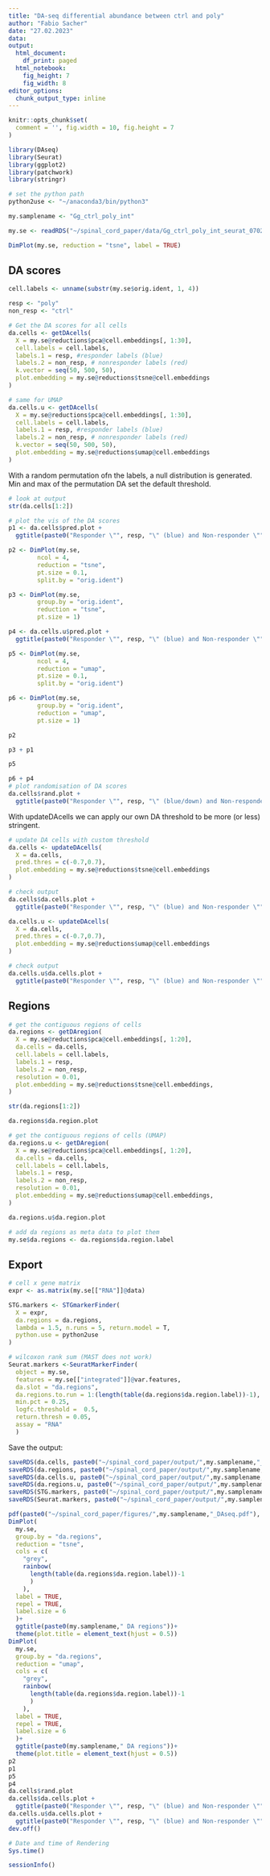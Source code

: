 ```yaml
---
title: "DA-seq differential abundance between ctrl and poly"
author: "Fabio Sacher"
date: "27.02.2023"
data:
output:
  html_document:
    df_print: paged
  html_notebook:
    fig_height: 7
    fig_width: 8
editor_options:
  chunk_output_type: inline
---
```


```r
knitr::opts_chunk$set(
  comment = '', fig.width = 10, fig.height = 7
)
```

```r
library(DAseq)
library(Seurat)
library(ggplot2)
library(patchwork)
library(stringr)
```

```r
# set the python path
python2use <- "~/anaconda3/bin/python3"

my.samplename <- "Gg_ctrl_poly_int"

my.se <- readRDS("~/spinal_cord_paper/data/Gg_ctrl_poly_int_seurat_070223.rds")

DimPlot(my.se, reduction = "tsne", label = TRUE)
```

## DA scores

```r
cell.labels <- unname(substr(my.se$orig.ident, 1, 4))

resp <- "poly"
non_resp <- "ctrl"

# Get the DA scores for all cells
da.cells <- getDAcells(
  X = my.se@reductions$pca@cell.embeddings[, 1:30],
  cell.labels = cell.labels,
  labels.1 = resp, #responder labels (blue)
  labels.2 = non_resp, # nonresponder labels (red)
  k.vector = seq(50, 500, 50),
  plot.embedding = my.se@reductions$tsne@cell.embeddings
)

# same for UMAP
da.cells.u <- getDAcells(
  X = my.se@reductions$pca@cell.embeddings[, 1:30],
  cell.labels = cell.labels,
  labels.1 = resp, #responder labels (blue)
  labels.2 = non_resp, # nonresponder labels (red)
  k.vector = seq(50, 500, 50),
  plot.embedding = my.se@reductions$umap@cell.embeddings
)
```

With a random permutation ofn the labels, a null distribution is generated. Min and max of the permutation DA set the default threshold.

```r
# look at output
str(da.cells[1:2])

# plot the vis of the DA scores
p1 <- da.cells$pred.plot + 
  ggtitle(paste0("Responder \"", resp, "\" (blue) and Non-responder \"", non_resp,"\" (red)"))

p2 <- DimPlot(my.se,
        ncol = 4,
        reduction = "tsne",
        pt.size = 0.1,
        split.by = "orig.ident")

p3 <- DimPlot(my.se, 
        group.by = "orig.ident",
        reduction = "tsne",
        pt.size = 1)

p4 <- da.cells.u$pred.plot + 
  ggtitle(paste0("Responder \"", resp, "\" (blue) and Non-responder \"", non_resp,"\" (red)"))

p5 <- DimPlot(my.se,
        ncol = 4,
        reduction = "umap",
        pt.size = 0.1,
        split.by = "orig.ident")

p6 <- DimPlot(my.se, 
        group.by = "orig.ident",
        reduction = "umap",
        pt.size = 1)

p2 

p3 + p1

p5

p6 + p4
# plot randomisation of DA scores
da.cells$rand.plot + 
  ggtitle(paste0("Responder \"", resp, "\" (blue/down) and Non-responder \"", non_resp,"\" (red/up)"))

```

With updateDAcells we can apply our own DA threshold to be more (or less) stringent.

```r
# update DA cells with custom threshold
da.cells <- updateDAcells(
  X = da.cells,
  pred.thres = c(-0.7,0.7),
  plot.embedding = my.se@reductions$tsne@cell.embeddings
)

# check output
da.cells$da.cells.plot + 
  ggtitle(paste0("Responder \"", resp, "\" (blue) and Non-responder \"", non_resp,"\" (red)"))

da.cells.u <- updateDAcells(
  X = da.cells,
  pred.thres = c(-0.7,0.7),
  plot.embedding = my.se@reductions$umap@cell.embeddings
)

# check output
da.cells.u$da.cells.plot + 
  ggtitle(paste0("Responder \"", resp, "\" (blue) and Non-responder \"", non_resp,"\" (red)"))
```

## Regions

```r
# get the contiguous regions of cells
da.regions <- getDAregion(
  X = my.se@reductions$pca@cell.embeddings[, 1:20],
  da.cells = da.cells,
  cell.labels = cell.labels,
  labels.1 = resp,
  labels.2 = non_resp,
  resolution = 0.01,
  plot.embedding = my.se@reductions$tsne@cell.embeddings,
)

str(da.regions[1:2])

da.regions$da.region.plot

# get the contiguous regions of cells (UMAP)
da.regions.u <- getDAregion(
  X = my.se@reductions$pca@cell.embeddings[, 1:20],
  da.cells = da.cells,
  cell.labels = cell.labels,
  labels.1 = resp,
  labels.2 = non_resp,
  resolution = 0.01,
  plot.embedding = my.se@reductions$umap@cell.embeddings,
)

da.regions.u$da.region.plot

# add da regions as meta data to plot them
my.se$da.regions <- da.regions$da.region.label
```

## Export

```r

# cell x gene matrix
expr <- as.matrix(my.se[["RNA"]]@data)

STG.markers <- STGmarkerFinder(
  X = expr,
  da.regions = da.regions,
  lambda = 1.5, n.runs = 5, return.model = T,
  python.use = python2use
)

# wilcoxon rank sum (MAST does not work)
Seurat.markers <-SeuratMarkerFinder(
  object = my.se,
  features = my.se[["integrated"]]@var.features,
  da.slot = "da.regions",
  da.regions.to.run = 1:(length(table(da.regions$da.region.label))-1),
  min.pct = 0.25,
  logfc.threshold =  0.5,
  return.thresh = 0.05,
  assay = "RNA"
  )
```

Save the output:
 
```r

saveRDS(da.cells, paste0("~/spinal_cord_paper/output/",my.samplename,"_DA_cells.rds"))
saveRDS(da.regions, paste0("~/spinal_cord_paper/output/",my.samplename,"_DA_regions.rds"))
saveRDS(da.cells.u, paste0("~/spinal_cord_paper/output/",my.samplename,"_DA_cells_umap.rds"))
saveRDS(da.regions.u, paste0("~/spinal_cord_paper/output/",my.samplename,"_DA_regions_umap.rds"))
saveRDS(STG.markers, paste0("~/spinal_cord_paper/output/",my.samplename,"_STG_markers.rds"))
saveRDS(Seurat.markers, paste0("~/spinal_cord_paper/output/",my.samplename,"_Seurat_markers.rds"))

```

```r
pdf(paste0("~/spinal_cord_paper/figures/",my.samplename,"_DAseq.pdf"), width = 10, height = 10)
DimPlot(
  my.se,
  group.by = "da.regions",
  reduction = "tsne",
  cols = c(
    "grey",
    rainbow(
      length(table(da.regions$da.region.label))-1
      )
    ),
  label = TRUE,
  repel = TRUE,
  label.size = 6
  )+
  ggtitle(paste0(my.samplename," DA regions"))+
  theme(plot.title = element_text(hjust = 0.5))
DimPlot(
  my.se,
  group.by = "da.regions",
  reduction = "umap",
  cols = c(
    "grey",
    rainbow(
      length(table(da.regions$da.region.label))-1
      )
    ),
  label = TRUE,
  repel = TRUE,
  label.size = 6
  )+
  ggtitle(paste0(my.samplename," DA regions"))+
  theme(plot.title = element_text(hjust = 0.5))
p2
p1
p5
p4
da.cells$rand.plot
da.cells$da.cells.plot + 
  ggtitle(paste0("Responder \"", resp, "\" (blue) and Non-responder \"", non_resp,"\" (red)"))
da.cells.u$da.cells.plot + 
  ggtitle(paste0("Responder \"", resp, "\" (blue) and Non-responder \"", non_resp,"\" (red)"))
dev.off()

```


```r
# Date and time of Rendering
Sys.time()

sessionInfo()
```

